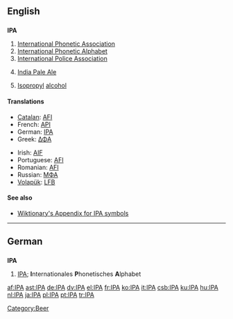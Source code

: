 {{see|ipa}}
==English==

==={{initialism}}===
'''IPA'''

# [[International Phonetic Association]]
# [[International Phonetic Alphabet]]
# [[International Police Association]]
# {{context|beer}} [[India Pale Ale]]
# {{organic compound}} [[isopropyl|Isopropyl]] [[alcohol]]

====Translations====
{{trans-top|International Phonetic Alphabet}}
* [[Catalan]]: [[AFI#Catalan|AFI]]
* French: [[API]]
* German: [[IPA#German|IPA]]
* Greek: [[ΔΦΑ]]
{{trans-mid}}
* Irish: [[AIF#Irish|AIF]]
* Portuguese: [[AFI#Portuguese|AFI]]
* Romanian: [[AFI#Romanian|AFI]]
* Russian: [[МФА]]
* [[Volapük]]: [[LFB#Volapük|LFB]]
{{trans-bottom}}

====See also====
* [[Wiktionary:About International Phonetic Alphabet|Wiktionary's Appendix for IPA symbols]]

[[Category:Beer]]

----

==German==

==={{initialism|German}}===
'''IPA'''

# [[IPA#English|IPA]]; '''I'''nternationales '''P'''honetisches '''A'''lphabet

[[af:IPA]]
[[ast:IPA]]
[[de:IPA]]
[[dv:IPA]]
[[el:IPA]]
[[fr:IPA]]
[[ko:IPA]]
[[it:IPA]]
[[csb:IPA]]
[[ku:IPA]]
[[hu:IPA]]
[[nl:IPA]]
[[ja:IPA]]
[[pl:IPA]]
[[pt:IPA]]
[[tr:IPA]]